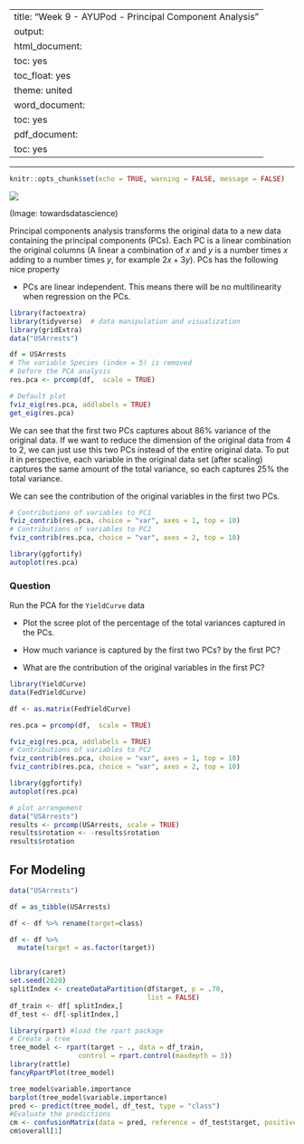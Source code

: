 
---
title: "Week 9 - AYUPod - Principal Component Analysis"
output:
  html_document:
    toc: yes
    toc_float: yes
    theme: united
  word_document:
    toc: yes
  pdf_document:
    toc: yes
---

---

```r
knitr::opts_chunk$set(echo = TRUE, warning = FALSE, message = FALSE)
```

![](17.png)

(Image: towardsdatascience)

Principal components analysis transforms the original data to a new data containing the  principal components (PCs). Each PC is a linear combination the original columns (A linear a combination of $x$ and $y$ is a number times $x$ adding to a number times $y$, for example $2x+3y$). PCs has the following nice property

- PCs are linear independent.  This means there will be no multilinearity when regression on the PCs. 

```r
library(factoextra)
library(tidyverse)  # data manipulation and visualization
library(gridExtra)
data("USArrests")

df = USArrests
# The variable Species (index = 5) is removed
# before the PCA analysis
res.pca <- prcomp(df,  scale = TRUE)

# Default plot
fviz_eig(res.pca, addlabels = TRUE)
get_eig(res.pca)
```

We can see that the first two PCs captures about 86% variance of the original data. If we want to reduce the dimension of the original data from 4 to 2, we can just use this two PCs instead of the entire original data.  To put it in perspective, each variable in the original data set (after scaling) captures the same amount of the total variance, so each captures 25% the total variance. 

We can see the contribution of the original variables in the first two PCs. 

```r
# Contributions of variables to PC1
fviz_contrib(res.pca, choice = "var", axes = 1, top = 10)
# Contributions of variables to PC2
fviz_contrib(res.pca, choice = "var", axes = 2, top = 10)

```

```r
library(ggfortify)
autoplot(res.pca)
```

### Question

Run the PCA for the `YieldCurve` data

- Plot the scree plot of the percentage of the total variances captured in the PCs. 

- How much variance is captured by the first two PCs? by the first PC?

- What are the contribution of the original variables in the first PC?

```r
library(YieldCurve)
data(FedYieldCurve)

df <- as.matrix(FedYieldCurve)

res.pca = prcomp(df,  scale = TRUE)

fviz_eig(res.pca, addlabels = TRUE)
# Contributions of variables to PC2
fviz_contrib(res.pca, choice = "var", axes = 1, top = 10)
fviz_contrib(res.pca, choice = "var", axes = 2, top = 10)
```


```r
library(ggfortify)
autoplot(res.pca)
```

```r
# plot arrangement
data("USArrests")
results <- prcomp(USArrests, scale = TRUE)
results$rotation <- -results$rotation
results$rotation
```



## For Modeling

```r

data("USArrests")

df = as_tibble(USArrests)

df <- df %>% rename(target=class)

df <- df %>% 
  mutate(target = as.factor(target))


library(caret)
set.seed(2020)
splitIndex <- createDataPartition(df$target, p = .70, 
                                  list = FALSE)
df_train <- df[ splitIndex,]
df_test <- df[-splitIndex,]

library(rpart) #load the rpart package
# Create a tree
tree_model <- rpart(target ~ ., data = df_train,
                 control = rpart.control(maxdepth = 3))
library(rattle)
fancyRpartPlot(tree_model)

tree_model$variable.importance
barplot(tree_model$variable.importance)
pred <- predict(tree_model, df_test, type = "class")
#Evaluate the predictions
cm <- confusionMatrix(data = pred, reference = df_test$target, positive = "1")
cm$overall[1]
```

